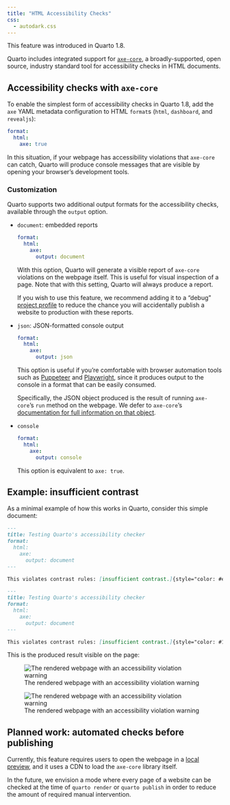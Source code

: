 ```yaml
---
title: "HTML Accessibility Checks"
css:
  - autodark.css
---
```


::: callout-note
This feature was introduced in Quarto 1.8.
:::

Quarto includes integrated support for [`axe-core`](https://github.com/dequelabs/axe-core), a broadly-supported, open source, industry standard tool for accessibility checks in HTML documents.

## Accessibility checks with `axe-core`

To enable the simplest form of accessibility checks in Quarto 1.8, add the `axe` YAML metadata configuration to HTML `format`s (`html`, `dashboard`, and `revealjs`):

``` yaml
format:
  html:
    axe: true
```

In this situation, if your webpage has accessibility violations that `axe-core` can catch, Quarto will produce console messages that are visible by opening your browser's development tools.

### Customization

Quarto supports two additional output formats for the accessibility checks, available through the `output` option.

-   `document`: embedded reports

    ``` yaml
    format:
      html:
        axe:
          output: document 
    ```

    With this option, Quarto will generate a visible report of `axe-core` violations on the webpage itself. This is useful for visual inspection of a page. Note that with this setting, Quarto will always produce a report.

    If you wish to use this feature, we recommend adding it to a "debug" [project profile](/docs/projects/profiles.qmd) to reduce the chance you will accidentally publish a website to production with these reports.

-   `json`: JSON-formatted console output

    ``` yaml
    format:
      html:
        axe:
          output: json
    ```

    This option is useful if you're comfortable with browser automation tools such as [Puppeteer](https://pptr.dev/) and [Playwright](https://playwright.dev/), since it produces output to the console in a format that can be easily consumed.

    Specifically, the JSON object produced is the result of running `axe-core`'s `run` method on the webpage. We defer to `axe-core`'s [documentation for full information on that object](https://github.com/dequelabs/axe-core).

-   `console`

    ``` yaml
    format:
      html:
        axe:
          output: console
    ```

    This option is equivalent to `axe: true`.

## Example: insufficient contrast

As a minimal example of how this works in Quarto, consider this simple document:

::: light-content

``` markdown
---
title: Testing Quarto's accessibility checker
format:
  html: 
    axe:
      output: document
---

This violates contrast rules: [insufficient contrast.]{style="color: #eee"}.
```

:::

::: dark-content

``` markdown
---
title: Testing Quarto's accessibility checker
format:
  html: 
    axe:
      output: document
---

This violates contrast rules: [insufficient contrast.]{style="color: #111"}.
```

::: 


This is the produced result visible on the page:

::: {.light-content}
![The rendered webpage with an accessibility violation warning](images/axe-violation.png)
:::

::: {.dark-content}
![The rendered webpage with an accessibility violation warning](images/axe-violation.png){.autodark}
:::

## Planned work: automated checks before publishing

Currently, this feature requires users to open the webpage in a [local preview](/docs/websites/index.html#website-preview), and it uses a CDN to load the `axe-core` library itself.

In the future, we envision a mode where every page of a website can be checked at the time of `quarto render` or `quarto publish` in order to reduce the amount of required manual intervention.